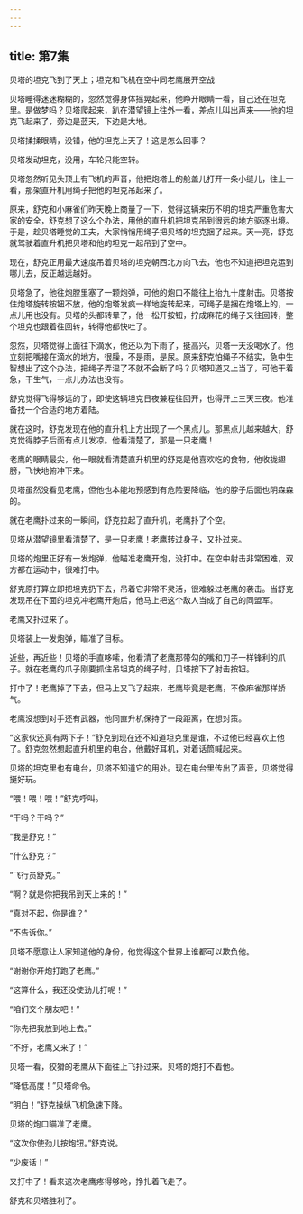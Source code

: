 ```yaml
---
---
---
```

title: 第7集
---




贝塔的坦克飞到了天上；坦克和飞机在空中同老鹰展开空战



贝塔睡得迷迷糊糊的，忽然觉得身体摇晃起来，他睁开眼睛一看，自己还在坦克里。是做梦吗？贝塔爬起来，趴在潜望镜上往外一看，差点儿叫出声来——他的坦克飞起来了，旁边是蓝天，下边是大地。

贝塔揉揉眼睛，没错，他的坦克上天了！这是怎么回事？

贝塔发动坦克，没用，车轮只能空转。

贝塔忽然听见头顶上有飞机的声音，他把炮塔上的舱盖儿打开一条小缝儿，往上一看，那架直升机用绳子把他的坦克吊起来了。

原来，舒克和小麻雀们昨天晚上商量了一下，觉得这辆来历不明的坦克严重危害大家的安全，舒克想了这么个办法，用他的直升机把坦克吊到很远的地方驱逐出境。于是，趁贝塔睡觉的工夫，大家悄悄用绳子把贝塔的坦克捆了起来。天一亮，舒克就驾驶着直升机把贝塔和他的坦克一起吊到了空中。

现在，舒克正用最大速度吊着贝塔的坦克朝西北方向飞去，他也不知道把坦克运到哪儿去，反正越远越好。

贝塔急了，他往炮膛里塞了一颗炮弹，可他的炮口不能往上抬九十度射击。贝塔按住炮塔旋转按钮不放，他的炮塔发疯一样地旋转起来，可绳子是捆在炮塔上的，一点儿用也没有。贝塔的头都转晕了，他一松开按钮，拧成麻花的绳子又往回转，整个坦克也跟着往回转，转得他都快吐了。

忽然，贝塔觉得上面往下滴水，他还以为下雨了，挺高兴，贝塔一天没喝水了。他立刻把嘴接在滴水的地方，很臊，不是雨，是尿。原来舒克怕绳子不结实，急中生智想出了这个办法，把绳子弄湿了不就不会断了吗？贝塔知道又上当了，可他干着急，干生气，一点儿办法也没有。

舒克觉得飞得够远的了，即使这辆坦克日夜兼程往回开，也得开上三天三夜。他准备找一个合适的地方着陆。

就在这时，舒克发现在他的直升机上方出现了一个黑点儿。那黑点儿越来越大，舒克觉得脖子后面有点儿发凉。他看清楚了，那是一只老鹰！

老鹰的眼睛最尖，他一眼就看清楚直升机里的舒克是他喜欢吃的食物，他收拢翅膀，飞快地俯冲下来。

贝塔虽然没看见老鹰，但他也本能地预感到有危险要降临，他的脖子后面也阴森森的。

就在老鹰扑过来的一瞬间，舒克拉起了直升机，老鹰扑了个空。

贝塔从潜望镜里看清楚了，是一只老鹰！老鹰转过身子，又扑过来。

贝塔的炮里正好有一发炮弹，他瞄准老鹰开炮，没打中。在空中射击非常困难，双方都在运动中，很难打中。

舒克原打算立即把坦克扔下去，吊着它非常不灵活，很难躲过老鹰的袭击。当舒克发现吊在下面的坦克冲老鹰开炮后，他马上把这个敌人当成了自己的同盟军。

老鹰又扑过来了。

贝塔装上一发炮弹，瞄准了目标。

近些，再近些！贝塔的手直哆嗦，他看清了老鹰那带勾的嘴和刀子一样锋利的爪子。就在老鹰的爪子刚要抓住吊坦克的绳子时，贝塔按下了射击按钮。

打中了！老鹰掉了下去，但马上又飞了起来，老鹰毕竟是老鹰，不像麻雀那样娇气。

老鹰没想到对手还有武器，他同直升机保持了一段距离，在想对策。

“这家伙还真有两下子！”舒克到现在还不知道坦克里是谁，不过他已经喜欢上他了。舒克忽然想起直升机里的电台，他戴好耳机，对着话筒喊起来。

贝塔的坦克里也有电台，贝塔不知道它的用处。现在电台里传出了声音，贝塔觉得挺好玩。

“喂！喂！喂！”舒克呼叫。

“干吗？干吗？”

“我是舒克！”

“什么舒克？”

“飞行员舒克。”

“啊？就是你把我吊到天上来的！”

“真对不起，你是谁？”

“不告诉你。”

贝塔不愿意让人家知道他的身份，他觉得这个世界上谁都可以欺负他。

“谢谢你开炮打跑了老鹰。”

“这算什么，我还没使劲儿打呢！”

“咱们交个朋友吧！”

“你先把我放到地上去。”

“不好，老鹰又来了！”

贝塔一看，狡猾的老鹰从下面往上飞扑过来。贝塔的炮打不着他。

“降低高度！”贝塔命令。

“明白！”舒克操纵飞机急速下降。

贝塔的炮口瞄准了老鹰。

“这次你使劲儿按炮钮。”舒克说。

“少废话！”

又打中了！看来这次老鹰疼得够呛，挣扎着飞走了。

舒克和贝塔胜利了。